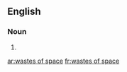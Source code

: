 ==English==

===Noun===
{{head|en|noun plural form|head=[[wastes]] of [[space]]}} {{g|p}}

# {{plural of|waste of space|lang=en}}

[[ar:wastes of space]]
[[fr:wastes of space]]